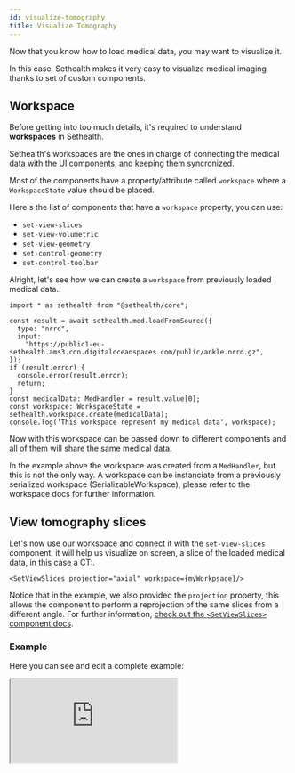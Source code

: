 ```yaml
---
id: visualize-tomography
title: Visualize Tomography
---
```


Now that you know how to load medical data, you may want to visualize it.

In this case, Sethealth makes it very easy to visualize medical imaging thanks to set of custom components.

## Workspace

Before getting into too much details, it's required to understand **workspaces** in Sethealth.

Sethealth's workspaces are the ones in charge of connecting the medical data with the UI components, and keeping
them syncronized.

Most of the components have a property/attribute called `workspace` where a `WorkspaceState` value should be placed.

Here's the list of components that have a `workspace` property, you can use:

- `set-view-slices`
- `set-view-volumetric`
- `set-view-geometry`
- `set-control-geometry`
- `set-control-toolbar`

Alright, let's see how we can create a `workspace` from previously loaded medical data..
```tsx
import * as sethealth from "@sethealth/core";

const result = await sethealth.med.loadFromSource({
  type: "nrrd",
  input:
    "https://public1-eu-sethealth.ams3.cdn.digitaloceanspaces.com/public/ankle.nrrd.gz",
});
if (result.error) {
  console.error(result.error);
  return;
}
const medicalData: MedHandler = result.value[0];
const workspace: WorkspaceState = sethealth.workspace.create(medicalData);
console.log('This workspace represent my medical data', workspace);
```

Now with this workspace can be passed down to different components and all of them will share the same medical data.

In the example above the workspace was created from a `MedHandler`, but this is not the only way.
A workspace can be instanciate from a previously serialized workspace (SerializableWorkspace), please refer to the workspace docs for further information.

## View tomography slices

Let's now use our workspace and connect it with the `set-view-slices` component, it will help us visualize on screen, a slice of the
loaded medical data, in this case a CT:.

```tsx
<SetViewSlices projection="axial" workspace={myWorkpsace}/>
```

Notice that in the example, we also provided the `projection` property, this allows the component to perform a reprojection of the same slices from a different angle.
For further information, [check out the `<SetViewSlices>`
component docs](../components/set-view-slices).

### Example

Here you can see and edit a complete example:

<iframe
  src="https://codesandbox.io/embed/currying-sound-bdss6?fontsize=14&hidenavigation=1&theme=dark"
  style={{
    width:' 100%',
    height: '500px',
    border: 0,
    borderRadius: '4px',
    overflow: 'hidden'
  }}
  loading="lazy"
  allow="accelerometer; ambient-light-sensor; camera; encrypted-media; geolocation; gyroscope; hid; microphone; midi; payment; usb; vr; xr-spatial-tracking"
  sandbox="allow-forms allow-modals allow-popups allow-presentation allow-same-origin allow-scripts"
/>


## Volumetric rendering of a CT

Other kind of visualization is the Volumetric 3D rendering of a tomography, in this case, the `set-view-volumetric` would be use:

```tsx
<SetViewVolumetric workspace={workspace}>/>
```

As shown above, the same workspace is also used. This component will render a volumetric ray casting of the same CT. Please refer to the
[docs for further information](../components/set-view-volumetric).

### Live example

<iframe
  src="https://codesandbox.io/embed/rough-worker-qkrbw?fontsize=14&hidenavigation=1&theme=dark"
  style={{
    width:' 100%',
    height: '500px',
    border: 0,
    borderRadius: '4px',
    overflow: 'hidden'
  }}
  loading="lazy"
  allow="accelerometer; ambient-light-sensor; camera; encrypted-media; geolocation; gyroscope; hid; microphone; midi; payment; usb; vr; xr-spatial-tracking"
  sandbox="allow-forms allow-modals allow-popups allow-presentation allow-same-origin allow-scripts"
/>

## View grid panel

This "view" components can be combined and arranged to create a more complex visualization product.
Sethealth comes with a built-in grid component that simplifies the task, `set-grid-panel`.

```tsx
<SetGridPanel>
  <SetPane viewId="1" type="slices-axial" workspace={workspace} />
  <SetPane viewId="2" type="volumetric" workspace={workspace} />
  <SetPane viewId="3" type="slices-sagital" workspace={workspace} />
  <SetPane viewId="4" type="slices-coronal" workspace={workspace} />
</SetGridPanel>
```

Furthermore, these visualizers would be syncronized since they are sharing the same workspace.
This components also provides different layout and personalization options, [check out their docs](../components/set-grid-panel).

Say that `<SetPane>` is a generic component for `<SetViewVolumetric>` and `<SetViewSlices>`.

### Example

Here you can see and edit a complete example:

<iframe
  src="https://codesandbox.io/embed/sethealth-react-load-grid-69j08?fontsize=14&hidenavigation=1&theme=dark"
  style={{
    width:' 100%',
    height: '500px',
    border: 0,
    borderRadius: '4px',
    overflow: 'hidden'
  }}
  loading="lazy"
  allow="accelerometer; ambient-light-sensor; camera; encrypted-media; geolocation; gyroscope; hid; microphone; midi; payment; usb; vr; xr-spatial-tracking"
  sandbox="allow-forms allow-modals allow-popups allow-presentation allow-same-origin allow-scripts"
/>
